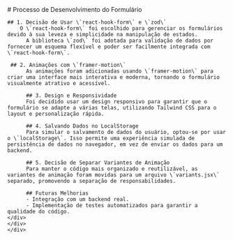 
<Meta title="Processo de Desenvolvimento do Formulário" />

<div className="sb-container">
  <div className='sb-section-title'>
    # Processo de Desenvolvimento do Formulário
  </div>
  <div className="sb-section">
    <div className="sb-section-item">
    
    ## 1. Decisão de Usar \`react-hook-form\` e \`zod\`
        O \`react-hook-form\` foi escolhido para gerenciar os formulários devido à sua leveza e simplicidade na manipulação de estados. 
          A biblioteca \`zod\` foi adotada para validação de dados por fornecer um esquema flexível e poder ser facilmente integrada com \`react-hook-form\`.
    
     ## 2. Animações com \`framer-motion\`
          As animações foram adicionadas usando \`framer-motion\` para criar uma interface mais interativa e moderna, tornando o formulário visualmente atrativo e acessível.

          ## 3. Design e Responsividade
          Foi decidido usar um design responsivo para garantir que o formulário se adapte a várias telas, utilizando Tailwind CSS para o layout e personalização rápida.

          ## 4. Salvando Dados no LocalStorage
          Para simular o salvamento de dados do usuário, optou-se por usar o \`localStorage\`. Isso permite uma experiência simulada de persistência de dados no navegador, em vez de enviar os dados para um backend.

          ## 5. Decisão de Separar Variantes de Animação
          Para manter o código mais organizado e reutilizável, as variantes de animação foram movidas para um arquivo \`variants.jsx\` separado, promovendo a separação de responsabilidades.

          ## Futuras Melhorias
          - Integração com um backend real.
          - Implementação de testes automatizados para garantir a qualidade do código.
    </div>
    </div>
    </div>

<style>
  {`
  .sb-container {
    margin-bottom: 48px;
  }

  .sb-section {
    width: 100%;
    display: flex;
    flex-direction: row;
    gap: 20px;
  }

  .sb-section-title {
    margin-bottom: 32px;
  }

   
  }
  `}
</style>
